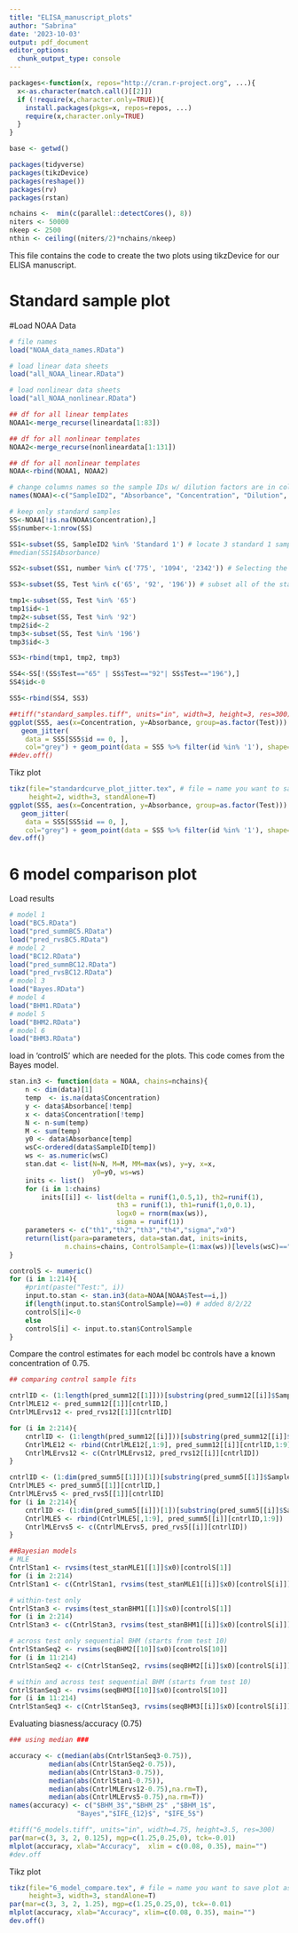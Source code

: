 ```yaml
---
title: "ELISA_manuscript_plots"
author: "Sabrina"
date: '2023-10-03'
output: pdf_document
editor_options: 
  chunk_output_type: console
---
```


```r
packages<-function(x, repos="http://cran.r-project.org", ...){
  x<-as.character(match.call()[[2]])
  if (!require(x,character.only=TRUE)){
    install.packages(pkgs=x, repos=repos, ...)
    require(x,character.only=TRUE)
  }
}

base <- getwd()

packages(tidyverse)
packages(tikzDevice)
packages(reshape())
packages(rv)
packages(rstan)

nchains <-  min(c(parallel::detectCores(), 8))
niters <- 50000
nkeep <- 2500
nthin <- ceiling((niters/2)*nchains/nkeep)

```

This file contains the code to create the two plots using tikzDevice for our ELISA manuscript.

# Standard sample plot

#Load NOAA Data
```r
# file names
load("NOAA_data_names.RData")

# load linear data sheets
load("all_NOAA_linear.RData")

# load nonlinear data sheets
load("all_NOAA_nonlinear.RData")

## df for all linear templates 
NOAA1<-merge_recurse(lineardata[1:83])

## df for all nonlinear templates 
NOAA2<-merge_recurse(nonlineardata[1:131])

## df for all nonlinear templates 
NOAA<-rbind(NOAA1, NOAA2)

# change columns names so the sample IDs w/ dilution factors are in column "SampleID"
names(NOAA)<-c("SampleID2", "Absorbance", "Concentration", "Dilution", "Test", "NOAAconc", "SampleID")

```


```r
# keep only standard samples
SS<-NOAA[!is.na(NOAA$Concentration),]
SS$number<-1:nrow(SS)

SS1<-subset(SS, SampleID2 %in% 'Standard 1') # locate 3 standard 1 samples that are the highest, lowest, and middle absorbances for the 0 concentration sample
#median(SS1$Absorbance)

SS2<-subset(SS1, number %in% c('775', '1094', '2342')) # Selecting the tests of the largest, middle, and smallest value standard 1 samples

SS3<-subset(SS, Test %in% c('65', '92', '196')) # subset all of the standards from these tests

tmp1<-subset(SS, Test %in% '65')
tmp1$id<-1
tmp2<-subset(SS, Test %in% '92')
tmp2$id<-2
tmp3<-subset(SS, Test %in% '196')
tmp3$id<-3

SS3<-rbind(tmp1, tmp2, tmp3)

SS4<-SS[!(SS$Test=="65" | SS$Test=="92"| SS$Test=="196"),]
SS4$id<-0

SS5<-rbind(SS4, SS3)

##tiff("standard_samples.tiff", units="in", width=3, height=3, res=300)
ggplot(SS5, aes(x=Concentration, y=Absorbance, group=as.factor(Test))) +
   geom_jitter(
    data = SS5[SS5$id == 0, ],
    col="grey") + geom_point(data = SS5 %>% filter(id %in% '1'), shape=15, size=2)  + geom_point(data = SS5 %>% filter(id %in% '2'), shape=17, size=2) + geom_point(data = SS5 %>% filter(id %in% '3'), shape=18, size=2) + stat_summary(data = SS5 %>% filter(id %in% '1'), geom = "line", fun = mean)+stat_summary(data = SS5 %>% filter(id %in% '2'), geom = "line", fun = mean)+ stat_summary(data = SS5 %>% filter(id %in% '3'), geom = "line", fun = mean)+ theme(legend.position = "none") + scale_color_manual(values = c( "black", "black", "black")) + xlab("Concentration (μg/L)")
##dev.off()
```
Tikz plot
```r
tikz(file="standardcurve_plot_jitter.tex", # file = name you want to save plot as
     height=2, width=3, standAlone=T)
ggplot(SS5, aes(x=Concentration, y=Absorbance, group=as.factor(Test))) +
   geom_jitter(
    data = SS5[SS5$id == 0, ],
    col="grey") + geom_point(data = SS5 %>% filter(id %in% '1'), shape=15, size=2)  + geom_point(data = SS5 %>% filter(id %in% '2'), shape=17, size=2) + geom_point(data = SS5 %>% filter(id %in% '3'), shape=18, size=2) + stat_summary(data = SS5 %>% filter(id %in% '1'), geom = "line", fun = mean)+stat_summary(data = SS5 %>% filter(id %in% '2'), geom = "line", fun = mean)+ stat_summary(data = SS5 %>% filter(id %in% '3'), geom = "line", fun = mean)+ theme(legend.position = "none") + scale_color_manual(values = c( "black", "black", "black"))  + xlab("Concentration ($\\mu$g/L)")
dev.off()
```

# 6 model comparison plot
Load results
```r
# model 1
load("BC5.RData") 
load("pred_summBC5.RData")
load("pred_rvsBC5.RData")
# model 2
load("BC12.RData") 
load("pred_summBC12.RData")
load("pred_rvsBC12.RData")
# model 3
load("Bayes.RData")
# model 4
load("BHM1.RData")
# model 5
load("BHM2.RData")
# model 6
load("BHM3.RData")
```
load in 'controlS' which are needed for the plots. This code comes from the Bayes model.
```r
stan.in3 <- function(data = NOAA, chains=nchains){
    n <- dim(data)[1]
    temp  <- is.na(data$Concentration)
    y <- data$Absorbance[!temp]
    x <- data$Concentration[!temp]
    N <- n-sum(temp)
    M <- sum(temp)
    y0 <- data$Absorbance[temp]
    wsC<-ordered(data$SampleID[temp])
    ws <- as.numeric(wsC)
    stan.dat <- list(N=N, M=M, MM=max(ws), y=y, x=x,
                     y0=y0, ws=ws)
    inits <- list()
    for (i in 1:chains)
        inits[[i]] <- list(delta = runif(1,0.5,1), th2=runif(1),
                           th3 = runif(1), th1=runif(1,0,0.1),
                           logx0 = rnorm(max(ws)),
                           sigma = runif(1))
    parameters <- c("th1","th2","th3","th4","sigma","x0")
    return(list(para=parameters, data=stan.dat, inits=inits,
              n.chains=chains, ControlSample=(1:max(ws))[levels(wsC)=="Control 1"]))
}

controlS <- numeric()
for (i in 1:214){
    #print(paste("Test:", i))
    input.to.stan <- stan.in3(data=NOAA[NOAA$Test==i,])
    if(length(input.to.stan$ControlSample)==0) # added 8/2/22
    controlS[i]<-0
    else
    controlS[i] <- input.to.stan$ControlSample
}
```
Compare the control estimates for each model bc controls have a known concentration of 0.75.
```r
## comparing control sample fits

cntrlID <- (1:length(pred_summ12[[1]]))[substring(pred_summ12[[i]]$SampleID, 1, 9)=="Control 1"]
CntrlMLE12 <- pred_summ12[[1]][cntrlID,]
CntrlMLErvs12 <- pred_rvs12[[1]][cntrlID]

for (i in 2:214){
    cntrlID <- (1:length(pred_summ12[[i]]))[substring(pred_summ12[[i]]$SampleID, 1, 9)=="Control 1"]
    CntrlMLE12 <- rbind(CntrlMLE12[,1:9], pred_summ12[[i]][cntrlID,1:9])
    CntrlMLErvs12 <- c(CntrlMLErvs12, pred_rvs12[[i]][cntrlID])
}

cntrlID <- (1:dim(pred_summ5[[1]])[1])[substring(pred_summ5[[1]]$SampleID, 1, 9)=="Control 1"]
CntrlMLE5 <- pred_summ5[[1]][cntrlID,]
CntrlMLErvs5 <- pred_rvs5[[1]][cntrlID]
for (i in 2:214){
    cntrlID <- (1:dim(pred_summ5[[i]])[1])[substring(pred_summ5[[i]]$SampleID, 1, 9)=="Control 1"]
    CntrlMLE5 <- rbind(CntrlMLE5[,1:9], pred_summ5[[i]][cntrlID,1:9])
    CntrlMLErvs5 <- c(CntrlMLErvs5, pred_rvs5[[i]][cntrlID])
}

##Bayesian models
# MLE
CntrlStan1 <- rvsims(test_stanMLE1[[1]]$x0)[controlS[1]]
for (i in 2:214)
CntrlStan1 <- c(CntrlStan1, rvsims(test_stanMLE1[[i]]$x0)[controlS[i]])

# within-test only
CntrlStan3 <- rvsims(test_stanBHM1[[1]]$x0)[controlS[1]]
for (i in 2:214)
CntrlStan3 <- c(CntrlStan3, rvsims(test_stanBHM1[[i]]$x0)[controlS[i]])

# across test only sequential BHM (starts from test 10)
CntrlStanSeq2 <- rvsims(seqBHM2[[10]]$x0)[controlS[10]]
for (i in 11:214)
CntrlStanSeq2 <- c(CntrlStanSeq2, rvsims(seqBHM2[[i]]$x0)[controlS[i]])

# within and across test sequential BHM (starts from test 10)
CntrlStanSeq3 <- rvsims(seqBHM3[[10]]$x0)[controlS[10]]
for (i in 11:214)
CntrlStanSeq3 <- c(CntrlStanSeq3, rvsims(seqBHM3[[i]]$x0)[controlS[i]])

```
Evaluating biasness/accuracy (0.75)
```r
### using median ###

accuracy <- c(median(abs(CntrlStanSeq3-0.75)),
          median(abs(CntrlStanSeq2-0.75)),
          median(abs(CntrlStan3-0.75)),
          median(abs(CntrlStan1-0.75)),
          median(abs(CntrlMLErvs12-0.75),na.rm=T),
          median(abs(CntrlMLErvs5-0.75),na.rm=T))
names(accuracy) <- c("$BHM_3$","$BHM_2$" ,"$BHM_1$",
                 "Bayes","$IFE_{12}$", "$IFE_5$")

#tiff("6_models.tiff", units="in", width=4.75, height=3.5, res=300)
par(mar=c(3, 3, 2, 0.125), mgp=c(1.25,0.25,0), tck=-0.01)
mlplot(accuracy, xlab="Accuracy",  xlim = c(0.08, 0.35), main="")
#dev.off
```

Tikz plot
```r
tikz(file="6_model_compare.tex", # file = name you want to save plot as
     height=3, width=3, standAlone=T)
par(mar=c(3, 3, 2, 1.25), mgp=c(1.25,0.25,0), tck=-0.01)
mlplot(accuracy, xlab="Accuracy", xlim=c(0.08, 0.35), main="")
dev.off()
```

